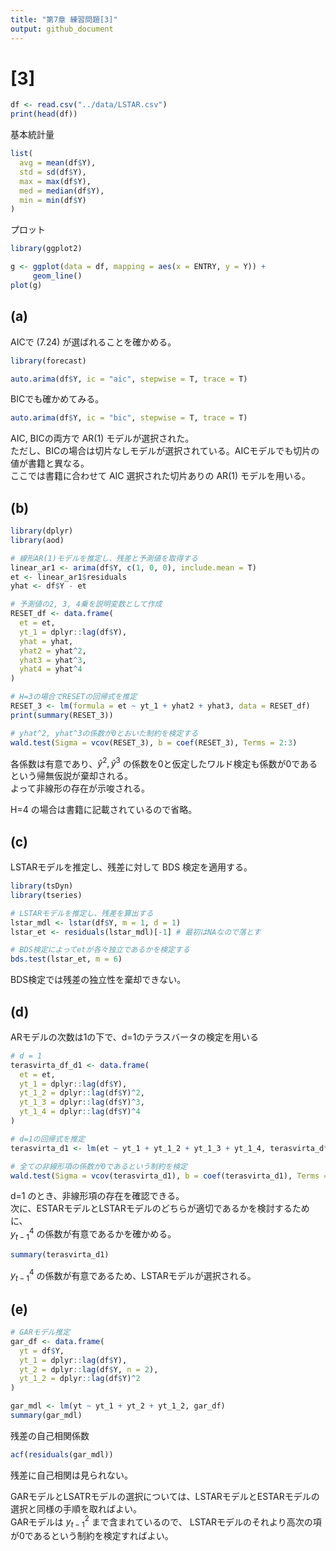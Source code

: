 ```yaml
---
title: "第7章 練習問題[3]"
output: github_document
---
```


# [3]

```r
df <- read.csv("../data/LSTAR.csv")
print(head(df))
```

基本統計量

```r
list(
  avg = mean(df$Y),
  std = sd(df$Y),
  max = max(df$Y),
  med = median(df$Y),
  min = min(df$Y)
)
```

プロット
```r
library(ggplot2)

g <- ggplot(data = df, mapping = aes(x = ENTRY, y = Y)) +
     geom_line()
plot(g)
```


## (a)

AICで (7.24) が選ばれることを確かめる。  

```r
library(forecast)

auto.arima(df$Y, ic = "aic", stepwise = T, trace = T)
```

BICでも確かめてみる。  

```r
auto.arima(df$Y, ic = "bic", stepwise = T, trace = T)
```

AIC, BICの両方で AR(1) モデルが選択された。  
ただし、BICの場合は切片なしモデルが選択されている。AICモデルでも切片の値が書籍と異なる。  
ここでは書籍に合わせて AIC 選択された切片ありの AR(1) モデルを用いる。


## (b)

```r
library(dplyr)
library(aod)

# 線形AR(1)モデルを推定し、残差と予測値を取得する
linear_ar1 <- arima(df$Y, c(1, 0, 0), include.mean = T)
et <- linear_ar1$residuals
yhat <- df$Y - et

# 予測値の2, 3, 4乗を説明変数として作成
RESET_df <- data.frame(
  et = et,
  yt_1 = dplyr::lag(df$Y),
  yhat = yhat,
  yhat2 = yhat^2,
  yhat3 = yhat^3,
  yhat4 = yhat^4
)

# H=3の場合でRESETの回帰式を推定
RESET_3 <- lm(formula = et ~ yt_1 + yhat2 + yhat3, data = RESET_df)
print(summary(RESET_3))

# yhat^2, yhat^3の係数が0とおいた制約を検定する
wald.test(Sigma = vcov(RESET_3), b = coef(RESET_3), Terms = 2:3)
```

各係数は有意であり、$\hat{y}^2, \hat{y}^3$ の係数を0と仮定したワルド検定も係数が0であるという帰無仮説が棄却される。  
よって非線形の存在が示唆される。  

H=4 の場合は書籍に記載されているので省略。  


## (c)

LSTARモデルを推定し、残差に対して BDS 検定を適用する。  

```r
library(tsDyn)
library(tseries)

# LSTARモデルを推定し、残差を算出する
lstar_mdl <- lstar(df$Y, m = 1, d = 1)
lstar_et <- residuals(lstar_mdl)[-1] # 最初はNAなので落とす

# BDS検定によってetが各々独立であるかを検定する
bds.test(lstar_et, m = 6)
```

BDS検定では残差の独立性を棄却できない。  


## (d)
ARモデルの次数は1の下で、d=1のテラスバータの検定を用いる

```r
# d = 1
terasvirta_df_d1 <- data.frame(
  et = et,
  yt_1 = dplyr::lag(df$Y),
  yt_1_2 = dplyr::lag(df$Y)^2,
  yt_1_3 = dplyr::lag(df$Y)^3,
  yt_1_4 = dplyr::lag(df$Y)^4
)

# d=1の回帰式を推定
terasvirta_d1 <- lm(et ~ yt_1 + yt_1_2 + yt_1_3 + yt_1_4, terasvirta_df_d1)

# 全ての非線形項の係数が0であるという制約を検定
wald.test(Sigma = vcov(terasvirta_d1), b = coef(terasvirta_d1), Terms = 2:4)
```

d=1 のとき、非線形項の存在を確認できる。  
次に、ESTARモデルとLSTARモデルのどちらが適切であるかを検討するために、  
$y_{t-1}^4$ の係数が有意であるかを確かめる。  

```r
summary(terasvirta_d1)
```

$y_{t-1}^4$ の係数が有意であるため、LSTARモデルが選択される。  


## (e)

```r
# GARモデル推定
gar_df <- data.frame(
  yt = df$Y,
  yt_1 = dplyr::lag(df$Y),
  yt_2 = dplyr::lag(df$Y, n = 2),
  yt_1_2 = dplyr::lag(df$Y)^2
)

gar_mdl <- lm(yt ~ yt_1 + yt_2 + yt_1_2, gar_df)
summary(gar_mdl)
```

残差の自己相関係数

```r
acf(residuals(gar_mdl))
```

残差に自己相関は見られない。  

GARモデルとLSATRモデルの選択については、LSTARモデルとESTARモデルの選択と同様の手順を取ればよい。  
GARモデルは $y_{t-1}^2$ まで含まれているので、 LSTARモデルのそれより高次の項が0であるという制約を検定すればよい。

